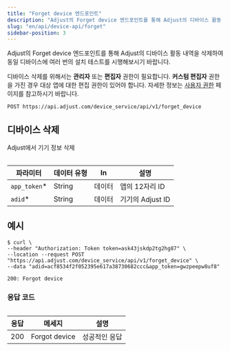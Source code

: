 ```yaml
---
title: "Forget device 엔드포인트"
description: "Adjust의 Forget device 엔드포인트를 통해 Adjust의 디바이스 활동 내역을 삭제하여 동일 디바이스에 여러 번의 설치 테스트를 시행해보시기 바랍니다."
slug: "en/api/device-api/forget"
sidebar-position: 3
---
```

Adjust의 Forget device 엔드포인트를 통해 Adjust의 디바이스 활동 내역을 삭제하여 동일 디바이스에 여러 번의 설치 테스트를 시행해보시기 바랍니다.
<callout type="seealso" title="시작에 앞서"> 

디바이스 삭제를 위해서는 **관리자** 또는 **편집자** 권한이 필요합니다.  **커스텀 편집자** 권한을 가진 경우 대상 앱에 대한 편집 권한이 있어야 합니다.  자세한 정보는 [사용자 권한](https://help.adjust.com/en/article/users) 페이지를 참고하시기 바랍니다.
</Callout> 

```http
POST https://api.adjust.com/device_service/api/v1/forget_device
```

디바이스 삭제
-------

Adjust에서 기기 정보 삭제
<table> 

|      파라미터      | 데이터 유형 | In  |      설명       |
|----------------|--------|-----|---------------|
| `app_token`\* | String | 데이터 | 앱의 12자리 ID    |
| `adid`\*      | String | 데이터 | 기기의 Adjust ID |

</Table> 

예시
---

```console
$ curl \
--header "Authorization: Token token=ask43jskdp2tg2hg87" \
--location --request POST "https://api.adjust.com/device_service/api/v1/forget_device" \
--data "adid=acf8534f2f052395e617a38730682ccc&app_token=gwzpeepw8uf8"
```

```http
200: Forgot device
```

### 응답 코드

<table> 

| 응답  |      메세지      |   설명    |
|-----|---------------|---------|
| 200 | Forgot device | 성공적인 응답 |

</Table>

